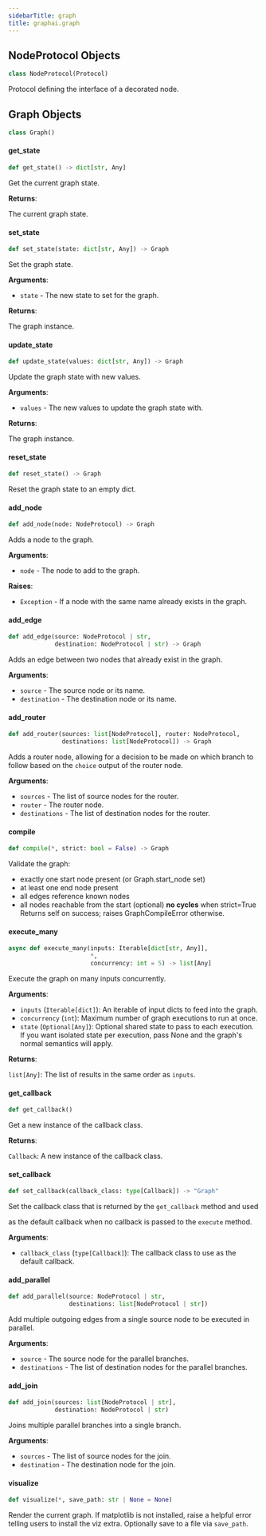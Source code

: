 ```yaml
---
sidebarTitle: graph
title: graphai.graph
---
```


## NodeProtocol Objects

```python
class NodeProtocol(Protocol)
```

Protocol defining the interface of a decorated node.

## Graph Objects

```python
class Graph()
```

#### get\_state

```python
def get_state() -> dict[str, Any]
```

Get the current graph state.

**Returns**:

  The current graph state.

#### set\_state

```python
def set_state(state: dict[str, Any]) -> Graph
```

Set the graph state.

**Arguments**:

- `state` - The new state to set for the graph.
  

**Returns**:

  The graph instance.

#### update\_state

```python
def update_state(values: dict[str, Any]) -> Graph
```

Update the graph state with new values.

**Arguments**:

- `values` - The new values to update the graph state with.
  

**Returns**:

  The graph instance.

#### reset\_state

```python
def reset_state() -> Graph
```

Reset the graph state to an empty dict.

#### add\_node

```python
def add_node(node: NodeProtocol) -> Graph
```

Adds a node to the graph.

**Arguments**:

- `node` - The node to add to the graph.
  

**Raises**:

- `Exception` - If a node with the same name already exists in the graph.

#### add\_edge

```python
def add_edge(source: NodeProtocol | str,
             destination: NodeProtocol | str) -> Graph
```

Adds an edge between two nodes that already exist in the graph.

**Arguments**:

- `source` - The source node or its name.
- `destination` - The destination node or its name.

#### add\_router

```python
def add_router(sources: list[NodeProtocol], router: NodeProtocol,
               destinations: list[NodeProtocol]) -> Graph
```

Adds a router node, allowing for a decision to be made on which branch to
follow based on the `choice` output of the router node.

**Arguments**:

- `sources` - The list of source nodes for the router.
- `router` - The router node.
- `destinations` - The list of destination nodes for the router.

#### compile

```python
def compile(*, strict: bool = False) -> Graph
```

Validate the graph:
- exactly one start node present (or Graph.start_node set)
- at least one end node present
- all edges reference known nodes
- all nodes reachable from the start
  (optional) **no cycles** when strict=True
Returns self on success; raises GraphCompileError otherwise.

#### execute\_many

```python
async def execute_many(inputs: Iterable[dict[str, Any]],
                       *,
                       concurrency: int = 5) -> list[Any]
```

Execute the graph on many inputs concurrently.

**Arguments**:

- `inputs` (`Iterable[dict]`): An iterable of input dicts to feed into the graph.
- `concurrency` (`int`): Maximum number of graph executions to run at once.
- `state` (`Optional[Any]`): Optional shared state to pass to each execution.
If you want isolated state per execution, pass None
and the graph&#x27;s normal semantics will apply.

**Returns**:

`list[Any]`: The list of results in the same order as ``inputs``.

#### get\_callback

```python
def get_callback()
```

Get a new instance of the callback class.

**Returns**:

`Callback`: A new instance of the callback class.

#### set\_callback

```python
def set_callback(callback_class: type[Callback]) -> "Graph"
```

Set the callback class that is returned by the `get_callback` method and used

as the default callback when no callback is passed to the `execute` method.

**Arguments**:

- `callback_class` (`type[Callback]`): The callback class to use as the default callback.

#### add\_parallel

```python
def add_parallel(source: NodeProtocol | str,
                 destinations: list[NodeProtocol | str])
```

Add multiple outgoing edges from a single source node to be executed in parallel.

**Arguments**:

- `source` - The source node for the parallel branches.
- `destinations` - The list of destination nodes for the parallel branches.

#### add\_join

```python
def add_join(sources: list[NodeProtocol | str],
             destination: NodeProtocol | str)
```

Joins multiple parallel branches into a single branch.

**Arguments**:

- `sources` - The list of source nodes for the join.
- `destination` - The destination node for the join.

#### visualize

```python
def visualize(*, save_path: str | None = None)
```

Render the current graph. If matplotlib is not installed,
raise a helpful error telling users to install the viz extra.
Optionally save to a file via `save_path`.

